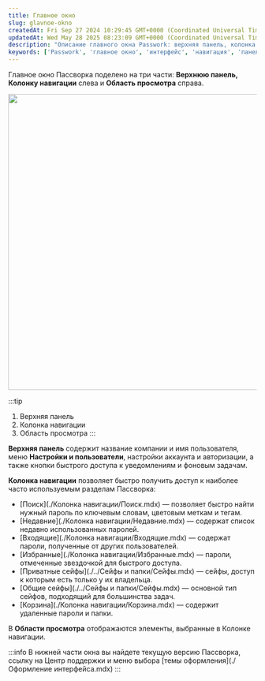 ```yaml
---
title: Главное окно
slug: glavnoe-okno
createdAt: Fri Sep 27 2024 10:29:45 GMT+0000 (Coordinated Universal Time)
updatedAt: Wed May 28 2025 08:23:09 GMT+0000 (Coordinated Universal Time)
description: "Описание главного окна Passwork: верхняя панель, колонка навигации и область просмотра, а также основные элементы интерфейса."
keywords: ['Passwork', 'главное окно', 'интерфейс', 'навигация', 'панель', 'область просмотра', 'сейфы', 'пароли']
---
```


Главное окно Пассворка поделено на три части: **Верхнюю панель, Колонку навигации** слева и **Область просмотра** справа.

<div style={{ textAlign: 'center' }}>
  <img
    src="https://archbee-image-uploads.s3.amazonaws.com/QKZtfOnnubSbfN3D1EPqb-9OnvTzzid7K6LI-P60ZUa-20250311-094552.png"
    width="600"
    style={{ display: 'block', margin: '0 auto' }}
  />
</div>

:::tip
1. Верхняя панель  
2. Колонка навигации  
3. Область просмотра
:::

**Верхняя панель** содержит название компании и имя пользователя, меню **Настройки и пользователи**, настройки аккаунта и авторизации, а также кнопки быстрого доступа к уведомлениям и фоновым задачам.

**Колонка навигации** позволяет быстро получить доступ к наиболее часто используемым разделам Пассворка:

- [Поиск](./Колонка навигации/Поиск.mdx) — позволяет быстро найти нужный пароль по ключевым словам, цветовым меткам и тегам.
- [Недавние](./Колонка навигации/Недавние.mdx) — содержат список недавно использованных паролей.
- [Входящие](./Колонка навигации/Входящие.mdx) — содержат пароли, полученные от других пользователей.
- [Избранные](./Колонка навигации/Избранные.mdx) — пароли, отмеченные звездочкой для быстрого доступа.
- [Приватные сейфы](./../Сейфы и папки/Сейфы.mdx) — сейфы, доступ к которым есть только у их владельца.
- [Общие сейфы](./../Сейфы и папки/Сейфы.mdx) — основной тип сейфов, подходящий для большинства задач.
- [Корзина](./Колонка навигации/Корзина.mdx) — содержит удаленные пароли и папки.

В **Области просмотра** отображаются элементы, выбранные в Колонке навигации.

:::info
В нижней части окна вы найдете текущую версию Пассворка, ссылку на Центр поддержки и меню выбора [темы оформления](./Оформление интерфейса.mdx)
:::
